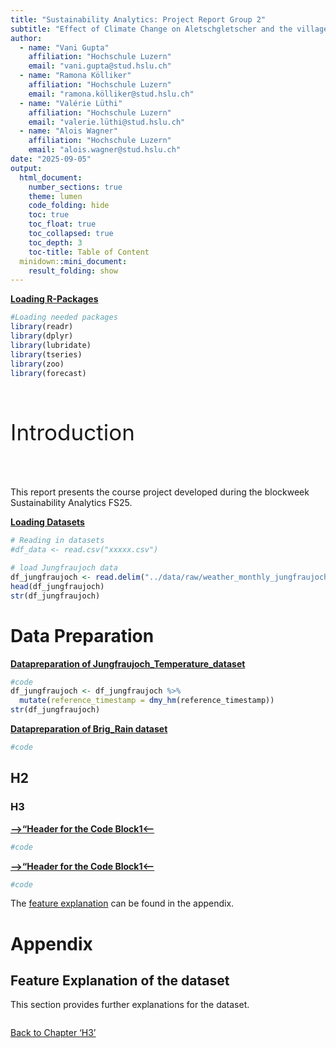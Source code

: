 ```yaml
---
title: "Sustainability Analytics: Project Report Group 2"
subtitle: "Effect of Climate Change on Aletschgletscher and the village of Brig"
author:
  - name: "Vani Gupta"
    affiliation: "Hochschule Luzern"
    email: "vani.gupta@stud.hslu.ch"
  - name: "Ramona Kölliker"
    affiliation: "Hochschule Luzern"
    email: "ramona.kölliker@stud.hslu.ch"
  - name: "Valérie Lüthi"
    affiliation: "Hochschule Luzern"
    email: "valerie.lüthi@stud.hslu.ch"
  - name: "Alois Wagner"
    affiliation: "Hochschule Luzern"
    email: "alois.wagner@stud.hslu.ch"
date: "2025-09-05"
output:
  html_document:
    number_sections: true
    theme: lumen
    code_folding: hide
    toc: true
    toc_float: true
    toc_collapsed: true
    toc_depth: 3
    toc-title: Table of Content
  minidown::mini_document:
    result_folding: show
---
```


<u>**Loading R-Packages**</u>

```r
#Loading needed packages
library(readr)
library(dplyr)
library(lubridate)
library(tseries)
library(zoo)
library(forecast)
```

<br><p style="font-size: 35px;"> Introduction </p><br>

This report presents the course project developed during the blockweek Sustainability Analytics FS25.



<u>**Loading Datasets**</u>

```r
# Reading in datasets
#df_data <- read.csv("xxxxx.csv")

# load Jungfraujoch data
df_jungfraujoch <- read.delim("../data/raw/weather_monthly_jungfraujoch.csv", header=TRUE, sep = ";")
head(df_jungfraujoch)
str(df_jungfraujoch)
```

# Data Preparation

<u>**Datapreparation of Jungfraujoch_Temperature_dataset**</u>
```r
#code
df_jungfraujoch <- df_jungfraujoch %>%
  mutate(reference_timestamp = dmy_hm(reference_timestamp))
str(df_jungfraujoch)
```

<u>**Datapreparation of Brig_Rain dataset**</u>
```r
#code
```


## H2

### H3 {#chapter-with-features}

<u>**----->"Header for the Code Block1<------**</u>
```r
#code
```
<u>**----->"Header for the Code Block1<------**</u>
```r
#code
```

The [feature explanation](#Table_feature_exp) can be found in the appendix.






# Appendix

## Feature Explanation of the dataset {#Table_feature_exp}

This section provides further explanations for the dataset.

```r

```

[Back to Chapter 'H3'](#chapter-with-features)
